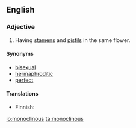 ==English==

===Adjective===
{{en-adj|-}}

# {{context|botany}} Having [[stamen]]s and [[pistil]]s in the same flower.

====Synonyms====
*[[bisexual]]
*[[hermaphroditic]]
*[[perfect]]

====Translations====
{{trans-top}}
* Finnish: {{t-|fi|kaksineuvoinen}}
{{trans-bottom}}

[[io:monoclinous]]
[[ta:monoclinous]]